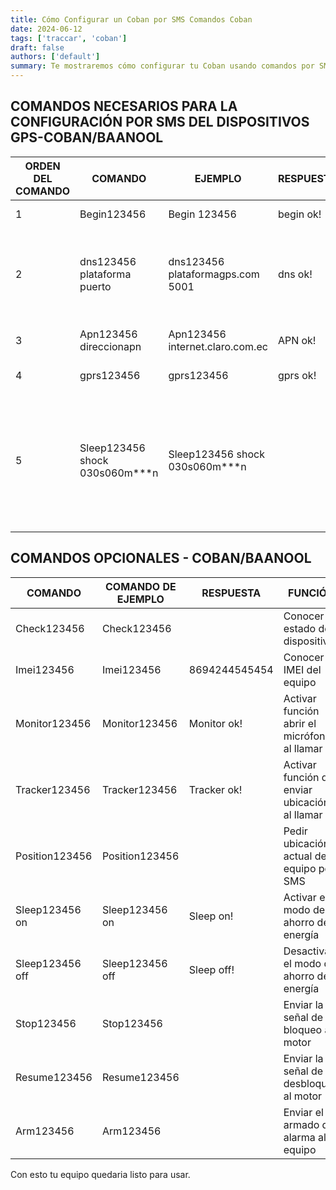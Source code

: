 ```yaml
---
title: Cómo Configurar un Coban por SMS Comandos Coban
date: 2024-06-12
tags: ['traccar', 'coban']
draft: false
authors: ['default']
summary: Te mostraremos cómo configurar tu Coban usando comandos por SMS
---
```


## COMANDOS NECESARIOS PARA LA CONFIGURACIÓN POR SMS DEL DISPOSITIVOS GPS-COBAN/BAANOOL

| ORDEN DEL COMANDO | COMANDO                           | EJEMPLO                           | RESPUESTA | FUNCIÓN                                                                                            |
| ----------------- | --------------------------------- | --------------------------------- | --------- | -------------------------------------------------------------------------------------------------- |
| 1                 | Begin123456                       | Begin 123456                      | begin ok! | Resetear el equipo                                                                                 |
| 2                 | dns123456 plataforma puerto       | dns123456 plataformagps.com 5001  | dns ok!   | Configurar de DNS plataforma a la cual reportará el dispositivo                                    |
| 3                 | Apn123456 direccionapn            | Apn123456 internet.claro.com.ec   | APN ok!   | Configurar APN del chip                                                                            |
| 4                 | gprs123456                        | gprs123456                        | gprs ok!  | Activar señal gprs                                                                                 |
| 5                 | Sleep123456 shock 030s060m\*\*\*n | Sleep123456 shock 030s060m\*\*\*n |           | Configurar tiempo de reporte 30 segundos encendido o movimiento y 60 minutos en apagado o detenido |

## COMANDOS OPCIONALES - COBAN/BAANOOL

| COMANDO         | COMANDO DE EJEMPLO | RESPUESTA     | FUNCIÓN                                       |
| --------------- | ------------------ | ------------- | --------------------------------------------- |
| Check123456     | Check123456        |               | Conocer el estado del dispositivo             |
| Imei123456      | Imei123456         | 8694244545454 | Conocer el IMEI del equipo                    |
| Monitor123456   | Monitor123456      | Monitor ok!   | Activar función abrir el micrófono al llamar  |
| Tracker123456   | Tracker123456      | Tracker ok!   | Activar función de enviar ubicación al llamar |
| Position123456  | Position123456     |               | Pedir ubicación actual del equipo por SMS     |
| Sleep123456 on  | Sleep123456 on     | Sleep on!     | Activar el modo de ahorro de energía          |
| Sleep123456 off | Sleep123456 off    | Sleep off!    | Desactivar el modo de ahorro de energía       |
| Stop123456      | Stop123456         |               | Enviar la señal de bloqueo al motor           |
| Resume123456    | Resume123456       |               | Enviar la señal de desbloqueo al motor        |
| Arm123456       | Arm123456          |               | Enviar el armado de alarma al equipo          |

Con esto tu equipo quedaria listo para usar.
